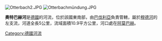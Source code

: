 {{Coord|49|39|9.60|N|9|12|32.21|E|display=title}}
[[Image:Otterbach2.JPG|right]]
[[Image:Otterbachmündung.JPG|right]]

'''奧特巴赫河'''是[[德國|德國]]的河流，位於該國東南部，由[[巴伐利亞|巴伐利亞]]負責管轄，屬於[[穆德河|穆德河]]的左支流，河道全長5公里，流域面積10.9平方公里，河口處在[[阿莫巴赫|阿莫巴赫]]。

{{Germany-geo-stub}}
[[Category:德國河流|Category:德國河流]]